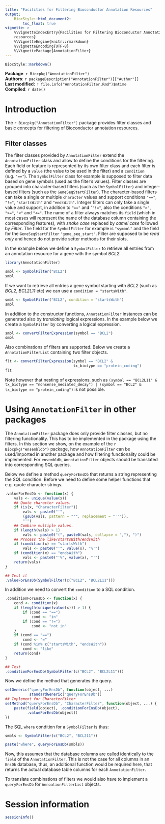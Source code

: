 ```yaml
---
title: "Facilities for Filtering Bioconductor Annotation Resources"
output:
    BiocStyle::html_document2:
        toc_float: true
vignette: >
    %\VignetteIndexEntry{Facilities for Filtering Bioconductor Annotation 
    resources}
    %\VignetteEngine{knitr::rmarkdown}
    %\VignetteEncoding{UTF-8}
    %\VignettePackage{AnnotationFilter}
---
```


```r
BiocStyle::markdown()
```

**Package**: `r Biocpkg("AnnotationFilter")`<br />
**Authors**: `r packageDescription("AnnotationFilter")[["Author"]] `<br />
**Last modified:** `r file.info("AnnotationFilter.Rmd")$mtime`<br />
**Compiled**: `r date()`


# Introduction

The `r Biocpkg("AnnotationFilter")` package provides filter classes and basic
concepts for filtering of Bioconductor annotation resources.

## Filter classes

The filter classes provided by `AnnotationFilter` extend the `AnnotationFilter`
class and allow to define the conditions for the filtering. Each field or
feature is represented by its own filter class and each filter is defined by a
`value` (the value to be used in the filter) and a `condition`
(e.g. `"=="`). The `SymbolFilter` class for example is supposed to filter data
based on gene symbols (used as the filter's values). Filter classes are grouped
into character-based filters (such as the `SymbolFilter`) and integer-based
filters (such as the `GeneSeqStartFilter`). The character-based filters can
take a single or multiple `character` values and support conditions `"=="`,
`"!="`, `"startsWith"` and `"endsWith"`. Integer filters can only take a single
value and support, in addition to `"=="` and "`"!="`, also the conditions `">"`,
`">="`, `"<"` and `"<="`. The name of a filter always matches its `field` (which
in most cases will represent the name of the database column containing the
corresponding features), with *snake case* replaced by *camel case* followed by
*Filter*. The field for the `SymbolFilter` for example is `"symbol"` and the
field for the `GeneSeqStartFilter` `"gene_seq_start"`. Filter are supposed to
be *read only* and hence do not provide setter methods for their slots.

In the example below we define a `SymbolFilter` to retrieve all entries from an
annotation resource for a gene with the symbol *BCL2*.

```r
library(AnnotationFilter)

smbl <- SymbolFilter("BCL2")
smbl
```

If we want to retrieve all entries a gene symbol starting with *BCL2* (such as
*BCL2*, *BCL2L11* etc) we can use a `condition = "startsWith"`.

```r
smbl <- SymbolFilter("BCL2", condition = "startsWith")
smbl
```

In addition to the constructor functions, `AnnotationFilter` instances can be
generated also by *translating* logical expressions. In the example below we
create a `SymbolFilter` by converting a logical expression.

```r
smbl <- convertFilterExpression(symbol == "BCL2")
smbl
```

Also combinations of filters are supported. Below we create a
`AnnotationFilterList` containing two filter objects.

```r
flt <- convertFilterExpression(symbol == "BCL2" &
                               tx_biotype == "protein_coding")
flt
```

Note however that nesting of expressions, such as `(symbol == "BCL2L11" &
tx_biotype == "nonsense_mediated_decay") | (symbol == "BCL2" &
tx_biotype == "protein_coding")` is  not possible.


# Using `AnnotationFilter` in other packages

The `AnnotationFilter` package does only provide filter classes, but no
filtering functionality. This has to be implemented in the package using the
filters. In this section we show, on the example of the `r Biocpkg("ensembldb")`
package, how `AnnotationFilter` can be used/imported in another package and how
filtering functionality could be implemented. For `ensembldb`,
`AnnotationFilter` objects should be translated into corresponding SQL queries. 

Below we define a method `queryForEnsDb` that returns a string representing the
SQL condition. Before we need to define some helper functions that e.g. quote
character strings.

```r
.valueForEnsDb <- function(x) {
    vals <- unique(value(x))
    ## Quote character values.
    if (is(x, "CharacterFilter"))
        vals <- paste0("'",
        (gsub(vals, pattern = "'", replacement = "''")),
        "'")
    ## Combine multiple values.
    if (length(vals) > 1)
        vals <- paste0("(", paste0(vals, collapse = ","), ")")
    ## Process the like/startsWith/endsWith
    if (condition(x) == "startsWith")
        vals <- paste0("'", value(x), "%'")
    if (condition(x) == "endsWith")
        vals <- paste0("'%", value(x), "'")
    return(vals)    
}

## Test it
.valueForEnsDb(SymbolFilter(c("BCL2", "BCL2L11")))
```

In addition we need to convert the `condition` to a SQL condition.

```r
.conditionForEnsDb <- function(x) {
    cond <- condition(x)
    if (length(unique(value(x))) > 1) {
        if (cond == "==")
            cond <- "in"
        if (cond == "!=")
            cond <- "not in"
    }
    if (cond == "==")
        cond <- "="
    if (cond %in% c("startsWith", "endsWith"))
        cond <- "like"
    return(cond)
}

## Test
.conditionForEnsDb(SymbolFilter(c("BCL2", "BCL2L11")))

```

Now we define the method that generates the query.

```r
setGeneric("queryForEnsDb", function(object, ...)
           standardGeneric("queryForEnsDb"))
## Implement for CharacterFilter
setMethod("queryForEnsDb", "CharacterFilter", function(object, ...) {
    paste(field(object), .conditionForEnsDb(object),
          .valueForEnsDb(object))
})

```

The SQL `where` condition for a `SymbolFilter` is thus:

```r
smbls <- SymbolFilter(c("BCL2", "BCL211"))

paste("where", queryForEnsDb(smbls))
```

Now, this assumes that the database columns are called identically to the
`field` of the `AnnotationFilter`. This is not the case for all columns in an
`EnsDb` database, thus, an additional function would be required here, that
returns the actual database table columns for each `AnnotationFilter`.

To translate combinations of filters we would also have to implement a
`queryForEnsDb` for `AnnoationFilterList` objects.


# Session information

```r
sessionInfo()
```
